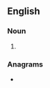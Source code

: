 {{also|potlucks}}
==English==

===Noun===
{{head|en|noun plural form}}

# {{plural of|pot luck|lang=en}}

===Anagrams===
* {{anagrams|en|putlocks}}